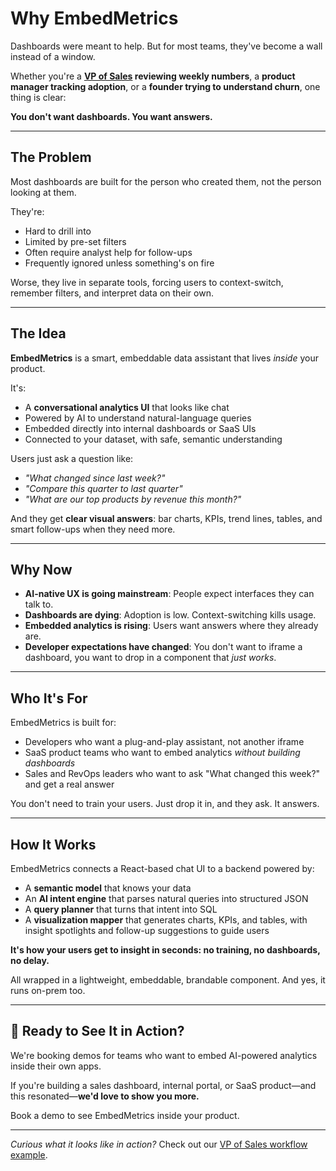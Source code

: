 # Why EmbedMetrics

Dashboards were meant to help. But for most teams, they've become a wall instead of a window.

Whether you're a **[VP of Sales](./vp-sales-weekly-review-without-dashboards) reviewing weekly numbers**, a **product manager tracking adoption**, or a **founder trying to understand churn**, one thing is clear:

**You don't want dashboards. You want answers.**

---

## The Problem

Most dashboards are built for the person who created them, not the person looking at them.

They're:

- Hard to drill into
- Limited by pre-set filters
- Often require analyst help for follow-ups
- Frequently ignored unless something's on fire

Worse, they live in separate tools, forcing users to context-switch, remember filters, and interpret data on their own.

---

## The Idea

**EmbedMetrics** is a smart, embeddable data assistant that lives _inside_ your product.

It's:

- A **conversational analytics UI** that looks like chat
- Powered by AI to understand natural-language queries
- Embedded directly into internal dashboards or SaaS UIs
- Connected to your dataset, with safe, semantic understanding

Users just ask a question like:

- _"What changed since last week?"_
- _"Compare this quarter to last quarter"_
- _"What are our top products by revenue this month?"_

And they get **clear visual answers**: bar charts, KPIs, trend lines, tables, and smart follow-ups when they need more.

---

## Why Now

- **AI-native UX is going mainstream**: People expect interfaces they can talk to.
- **Dashboards are dying**: Adoption is low. Context-switching kills usage.
- **Embedded analytics is rising**: Users want answers where they already are.
- **Developer expectations have changed**: You don't want to iframe a dashboard, you want to drop in a component that _just works_.

---

## Who It's For

EmbedMetrics is built for:

- Developers who want a plug-and-play assistant, not another iframe
- SaaS product teams who want to embed analytics _without building dashboards_
- Sales and RevOps leaders who want to ask "What changed this week?" and get a real answer

You don't need to train your users. Just drop it in, and they ask. It answers.

---

## How It Works

EmbedMetrics connects a React-based chat UI to a backend powered by:

- A **semantic model** that knows your data
- An **AI intent engine** that parses natural queries into structured JSON
- A **query planner** that turns that intent into SQL
- A **visualization mapper** that generates charts, KPIs, and tables, with insight spotlights and follow-up suggestions to guide users

**It's how your users get to insight in seconds: no training, no dashboards, no delay.**

All wrapped in a lightweight, embeddable, brandable component. And yes, it runs on-prem too.

---

## 🚀 Ready to See It in Action?

We're booking demos for teams who want to embed AI-powered analytics inside their own apps.

If you're building a sales dashboard, internal portal, or SaaS product—and this resonated—**we'd love to show you more.**

<BookDemoLink>Book a demo</BookDemoLink> to see EmbedMetrics inside your product.

---

_Curious what it looks like in action?_ Check out our [VP of Sales workflow example](./vp-sales-weekly-review-without-dashboards).
